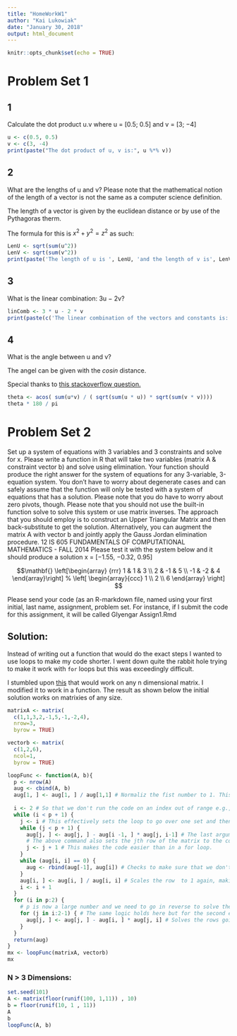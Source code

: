 ```yaml
---
title: "HomeWorkW1"
author: "Kai Lukowiak"
date: "January 30, 2018"
output: html_document
---
```


```r
knitr::opts_chunk$set(echo = TRUE)
```

# Problem Set 1
## 1
Calculate the dot product u.v where u = [0.5; 0.5] and v = [3; −4]

```r
u <- c(0.5, 0.5)
v <- c(3, -4)
print(paste("The dot product of u, v is:", u %*% v))
```

## 2
What are the lengths of u and v? Please note that the mathematical notion of the
length of a vector is not the same as a computer science definition.

The length of a vector is given by the euclidean distance or by use of the Pythagoras therm. 

The formula for this is $x^2 + y^2 = z^2$ as such:

```r
LenU <- sqrt(sum(u^2))
LenV <- sqrt(sum(v^2))
print(paste('The length of u is ', LenU, 'and the length of v is', LenV))
```

## 3
What is the linear combination: 3u − 2v? 
```r
linComb <- 3 * u - 2 * v
print(paste(c('The linear combination of the vectors and constants is:', linComb), collapse = " "))
```

## 4 

What is the angle between u and v?

The angel can be given with the $cosin$ distance.

Special thanks to [this stackoverflow question.](https://stackoverflow.com/questions/1897704/angle-between-two-vectors-in-r)

```r
theta <- acos( sum(u*v) / ( sqrt(sum(u * u)) * sqrt(sum(v * v)))) 
theta * 180 / pi
```

# Problem Set 2

Set up a system of equations with 3 variables and 3 constraints and solve for x. Please
write a function in R that will take two variables (matrix A & constraint vector b) and
solve using elimination. Your function should produce the right answer for the system of
equations for any 3-variable, 3-equation system. You don’t have to worry about degenerate
cases and can safely assume that the function will only be tested with a system of equations
that has a solution. Please note that you do have to worry about zero pivots, though. Please
note that you should not use the built-in function solve to solve this system or use matrix
inverses. The approach that you should employ is to construct an Upper Triangular Matrix
and then back-substitute to get the solution. Alternatively, you can augment the matrix
A with vector b and jointly apply the Gauss Jordan elimination procedure.
12
IS 605 FUNDAMENTALS OF COMPUTATIONAL MATHEMATICS - FALL 2014
Please test it with the system below and it should produce a solution x = [−1.55, −0.32, 0.95]

$$\mathbf{} \left[\begin{array}
{rrr}
1 & 1 & 3 \\
2 & -1 & 5 \\
-1 & -2 & 4
\end{array}\right]
%
\left[ \begin{array}{ccc}
1  \\
2 \\
6
\end{array} \right]
$$


Please send your code (as an R-markdown file, named using your first initial, last name,
assignment, problem set. For instance, if I submit the code for this assignment, it will be
called GIyengar Assign1.Rmd

## Solution:

Instead of writing out a function that would do the exact steps I wanted to use loops to make my code shorter. I went down quite the rabbit hole trying to make it work with `for` loops but this was exceedingly difficult. 

I stumbled upon [this](https://stackoverflow.com/questions/16044377/how-to-do-gaussian-elimination-in-r-do-not-use-solve) that would work on any n dimensional matrix. I modified it to work in a function. The result as shown below the initial solution works on matrixies of any size.

```r

matrixA <- matrix( 
  c(1,1,3,2,-1,5,-1,-2,4),
  nrow=3,
  byrow = TRUE)

vectorb <- matrix( 
  c(1,2,6),
  ncol=1,
  byrow = TRUE)
```

```r
loopFunc <- function(A, b){
  p <- nrow(A)
  aug <- cbind(A, b)
  aug[1, ] <- aug[1, ] / aug[1,1] # Normaliz the fist number to 1. This makes everything easier.
  
  i <- 2 # So that we don't run the code on an index out of range e.g., A[1-1, ]
  while (i < p + 1) {
    j <- i # This effectively sets the loop to go over one set and then the other. 
    while (j < p + 1) {
      aug[j, ] <- aug[j, ] - aug[i -1, ] * aug[j, i-1] # The last argument here works because we normalized the first row to 1
      # The above command also sets the jth row of the matrix to the correct result.
      j <- j + 1 # This makes the code easier than in a for loop.
    }
    while (aug[i, i] == 0) {
      aug <- rbind(aug[-1], aug[i]) # Checks to make sure that we don't have zero devision 
    }
    aug[i, ] <- aug[i, ] / aug[i, i] # Scales the row  to 1 again, making calculations easier. 
    i <- i + 1
  }
  for (i in p:2) {
    # p is now a large number and we need to go in reverse to solve the upper triangle.
    for (j in i:2-1) { # The same logic holds here but for the second element. 
      aug[j, ] <- aug[j, ] - aug[i, ] * aug[j, i] # Solves the rows going up. 
    }
  }
  return(aug)
}
mx <- loopFunc(matrixA, vectorb)
mx
```


### N > 3 Dimensions:

```r
set.seed(101)
A <- matrix(floor(runif(100, 1,11)) , 10)
b = floor(runif(10, 1 , 11))
A
b
loopFunc(A, b)
```

